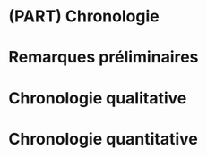 # (PART) Chronologie {-}

# Remarques préliminaires

# Chronologie qualitative

# Chronologie quantitative
